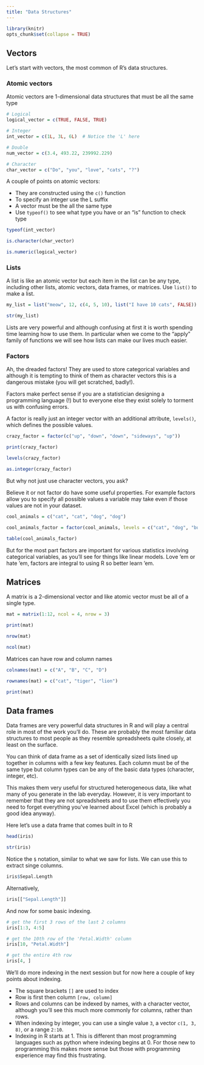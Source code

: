 ```yaml
---
title: "Data Structures"
---
```


```r
library(knitr)
opts_chunk$set(collapse = TRUE)
```



## Vectors

Let's start with vectors, the most common of R's data structures.

### Atomic vectors
 
Atomic vectors are 1-dimensional data structures that must be all the same type

```r
# Logical
logical_vector = c(TRUE, FALSE, TRUE)

# Integer
int_vector = c(1L, 3L, 6L)  # Notice the 'L' here

# Double
num_vector = c(3.4, 493.22, 239992.229)

# Character
char_vector = c("Do", "you", "love", "cats", "?")

```


A couple of points on atomic vectors:

* They are constructed using the `c()` function
* To specify an integer use the L suffix
* A vector must be the all the same type
* Use `typeof()` to see what type you have or an "is" function to check type

```r
typeof(int_vector)

is.character(char_vector)

is.numeric(logical_vector)
```


### Lists

A list is like an atomic vector but each item in the list can be any type, including other lists, atomic vectors, data frames, or matrices. Use `list()` to make a list.

```r
my_list = list("meow", 12, c(4, 5, 10), list("I have 10 cats", FALSE))

str(my_list)
```


Lists are very powerful and although confusing at first it is worth spending time learning how to use them.  In particular when we come to the "apply" family of functions we will see how lists can make our lives much easier.

### Factors

Ah, the dreaded factors!  They are used to store categorical variables and although it is tempting to think of them as character vectors this is a dangerous mistake (you will get scratched, badly!).  

Factors make perfect sense if you are a statistician designing a programming language (!) but to everyone else they exist solely to torment us with confusing errors.  


A factor is really just an integer vector with an additional attribute, `levels()`, which defines the possible values.

```r
crazy_factor = factor(c("up", "down", "down", "sideways", "up"))

print(crazy_factor)

levels(crazy_factor)

as.integer(crazy_factor)
```


But why not just use character vectors, you ask?  

Believe it or not factor do have some useful properties.  For example factors allow you to specify all possible values a variable may take even if those values are not in your dataset.

```r
cool_animals = c("cat", "cat", "dog", "dog")

cool_animals_factor = factor(cool_animals, levels = c("cat", "dog", "bunny"))

table(cool_animals_factor)

```


But for the most part factors are important for various statistics involving categorical variables, as you'll see for things like linear models.  Love 'em or hate 'em, factors are integral to using R so better learn 'em.

## Matrices


A matrix is a 2-dimensional vector and like atomic vector must be all of a single type.

```r
mat = matrix(1:12, ncol = 4, nrow = 3)

print(mat)

nrow(mat)

ncol(mat)
```


Matrices can have row and column names

```r
colnames(mat) = c("A", "B", "C", "D")

rownames(mat) = c("cat", "tiger", "lion")

print(mat)
```


## Data frames



Data frames are very powerful data structures in R and will play a central role in most of the work you'll do.  These are probably the most familiar data structures to most people as they resemble spreadsheets quite closely, at least on the surface.

You can think of data frame as a set of identically sized lists lined up together in columns with a few key features.  Each column must be of the same type but column types can be any of the basic data types (character, integer, etc).  

This makes them very useful for structured heterogeneous data, like what many of you generate in the lab everyday.  However, it is very important to remember that they are not spreadsheets and to use them effectively you need to forget everything you've learned about Excel (which is probably a good idea anyway).


Here let's use a data frame that comes built in to R
```r
head(iris)

str(iris)
```


Notice the `$` notation, similar to what we saw for lists.  We can use this to extract singe columns.

```r
iris$Sepal.Length
```


Alternatively,

```r
iris[["Sepal.Length"]]
```

And now for some basic indexing.

```r
# get the first 3 rows of the last 2 columns
iris[1:3, 4:5]

# get the 10th row of the 'Petal.Width' column
iris[10, "Petal.Width"]

# get the entire 4th row
iris[4, ]
```


We'll do more indexing in the next session but for now here a couple of key points about indexing.  

* The square brackets `[]` are used to index
* Row is first then column `[row, column]`
* Rows and columns can be indexed by names, with a character vector, although you'll see this much more commonly for columns, rather than rows.
* When indexing by integer, you can use a single value `3`, a vector `c(1, 3, 8)`, or a range `2:10`.
* Indexing in R starts at 1.  This is different than most programming languages such as python where indexing begins at 0.  For those new to programming this makes more sense but those with programming experience may find this frustrating.


